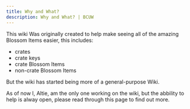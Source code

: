 ---
title: Why and What?
description: Why and What? | BCUW
---

This wiki Was originally created to help make seeing all of the amazing Blossom Items easier, this includes:

- crates
- crate keys
- crate Blossom Items
- non-crate Blossom Items

But the wiki has started being more of a general-purpose Wiki.

As of now I, Altie, am the only one working on the wiki, but the abbility to help is alway open, please read through this page to find out more.